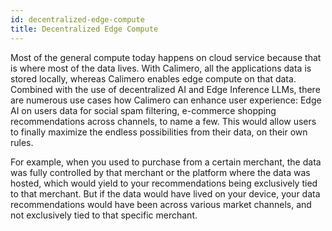 ```yaml
---
id: decentralized-edge-compute
title: Decentralized Edge Compute
---
```


Most of the general compute today happens on cloud service because that is where most of the data lives. With Calimero, all the applications data is stored locally, whereas Calimero enables edge compute on that data. Combined with the use of decentralized AI and Edge Inference LLMs, there are numerous use cases how Calimero can enhance user experience: Edge AI on users data for social spam filtering, e-commerce shopping recommendations across channels, to name a few. This would allow users to finally maximize the endless possibilities from their data, on their own rules.

For example, when you used to purchase from a certain merchant, the data was fully controlled by that merchant or the platform where the data was hosted, which would yield to your recommendations being exclusively tied to that merchant. But if the data would have lived on your device, your data recommendations would have been across various market channels, and not exclusively tied to that specific merchant.